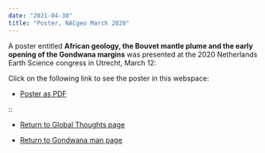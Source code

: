 ```yaml
---
date: "2021-04-30"
title: "Poster, NACgeo March 2020"
---
```

A poster entitled **African geology, the Bouvet mantle plume and the early opening of the Gondwana margins** was presented at the 2020 Netherlands Earth Science congress in Utrecht, March 12:


Click on the following link to see the poster in this webspace:



* [Poster as PDF](Reeves-NACgeo2020-2pages.pdf)


::


* [Return to Global Thoughts page](../other-material)

* [Return to Gondwana man page](../../gondwana)
